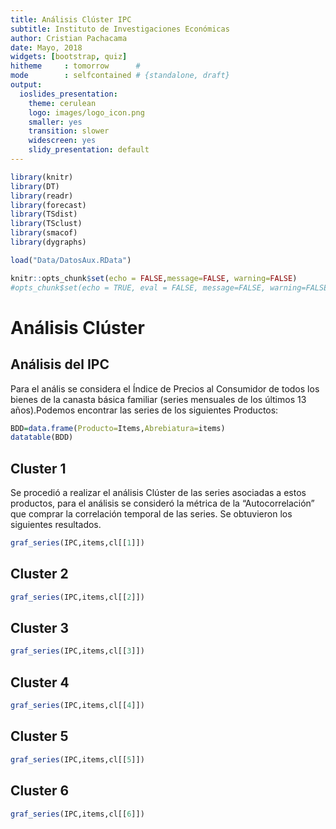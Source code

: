 ```yaml
---
title: Análisis Clúster IPC
subtitle: Instituto de Investigaciones Económicas
author: Cristian Pachacama
date: Mayo, 2018
widgets: [bootstrap, quiz]
hitheme     : tomorrow      # 
mode        : selfcontained # {standalone, draft}
output:
  ioslides_presentation:
    theme: cerulean
    logo: images/logo_icon.png
    smaller: yes
    transition: slower
    widescreen: yes
    slidy_presentation: default
---
```


```r
library(knitr)
library(DT)
library(readr)
library(forecast)
library(TSdist)
library(TSclust)
library(smacof)
library(dygraphs)

load("Data/DatosAux.RData")

knitr::opts_chunk$set(echo = FALSE,message=FALSE, warning=FALSE)
#opts_chunk$set(echo = TRUE, eval = FALSE, message=FALSE, warning=FALSE)
```

# Análisis Clúster

## Análisis del IPC

Para el anális se considera el Índice de Precios al Consumidor de todos los bienes de la canasta básica familiar (series mensuales de los últimos 13 años).Podemos encontrar las series de los siguientes Productos:

```r
BDD=data.frame(Producto=Items,Abrebiatura=items)
datatable(BDD)
```


## Cluster 1

Se procedió a realizar el análisis Clúster de las series asociadas a estos productos, para el análisis se consideró la métrica de la "Autocorrelación" que comprar la correlación temporal de las series. Se obtuvieron los siguientes resultados.

```r
graf_series(IPC,items,cl[[1]])
```


## Cluster 2

```r
graf_series(IPC,items,cl[[2]])
```

## Cluster 3

```r
graf_series(IPC,items,cl[[3]])
```


## Cluster 4

```r
graf_series(IPC,items,cl[[4]])
```

## Cluster 5

```r
graf_series(IPC,items,cl[[5]])
```


## Cluster 6

```r
graf_series(IPC,items,cl[[6]])
```



